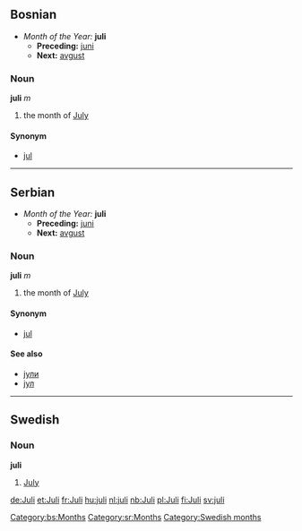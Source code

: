 ==Bosnian==
*''Month of the Year:'' '''juli'''
**'''Preceding:''' [[juni]]
**'''Next:''' [[avgust]]
===Noun===
'''juli''' ''m''
#the month of [[July]]
====Synonym====
*[[jul]]
[[Category:bs:Months]]
----
==Serbian==
*''Month of the Year:'' '''juli'''
**'''Preceding:''' [[juni]]
**'''Next:''' [[avgust]]
===Noun===
'''juli''' ''m''
#the month of [[July]]
====Synonym====
*[[jul]]
====See also====
*[[јули]]
*[[јул]]
[[Category:sr:Months]]
----
==Swedish==
===Noun===
'''juli'''
# [[July]]
[[Category:Swedish months]]

[[de:Juli]]
[[et:Juli]]
[[fr:Juli]]
[[hu:juli]]
[[nl:juli]]
[[nb:Juli]]
[[pl:Juli]]
[[fi:Juli]]
[[sv:juli]]
